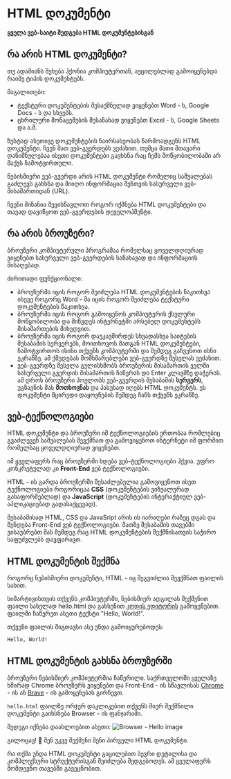 # HTML დოკუმენტი

**ყველა ვებ-საიტი შედგება HTML დოკუმენტებისგან**

## რა არის HTML დოკუმენტი?
თუ ადამიანს შეხება ჰქონია კომპიუტერთან, აუცილებლად გამოიყენებდა რაიმე ტიპის დოკუმენტებს. 

მაგალითები:
- ტექსტური დოკუმენტების შესაქმნელად ვიყენებთ Word - ს, Google Docs - ს და სხვებს.
- ცხრილური მონაცემების შესანახად ვიყენებთ Excel - ს, Google Sheets და ა.შ.

ზუსტად ასეთივე დოკუმენტების ნაირსახეობას წარმოადგენს HTML დოკუმენტი. ჩვენ მათ ვებ-გვერდებს ვეძახით. თუმცა მათი მთავარი დანიშნულებაა ისეთი დოკუმენტები გავხსნა რაც ჩემს მოწყობილობაში არ მაქვს ჩამოტვირთული. 

ნებისმიერი ვებ-გვერდი არის HTML დოკუმენტი რომელიც საშუალებას გაძლევს გახსნა და მიიღო ინფორმაცია შენთვის სასურველი ვებ-მისამართიდან (URL).

ჩვენი მიზანია შევისწავლოთ როგორ იქმნება HTML დოკუმენტები და თავად დავიწყოთ ვებ-გვერდების დეველოპმენტი. 

## რა არის ბროუზერი?
ბროუზერი კომპიუტერული პროგრამაა რომელსაც ყოველდღიურად ვიყენებთ სასურველი ვებ-გვერდების სანახავად და ინფორმაციის მისაღებად. 

ძირითადი ფუნქციონალი:
- ბროუზერმა იცის როგორ შეიძლება HTML დოკუმენტების წაკითხვა ისევე როგორც Word - მა იცის როგორ შეიძლება ტექსტური დოკუმენტების წაკითხვა.
- ბროუზერმა იცის როგორ გამოიყენოს კომპიუტერის ქსელური მოწყობილობა და მიწვდეს ინტერნეტში არსებულ დოკუმენტებს მისამართების მიხედვით.
- ბროუზერმა იცის როგორ დაუკავშირდეს სხვადასხვა საიტების შესაბამის სერვერებს, მოითხოვოს მათგან HTML დოკუმენტები, ჩამოტვირთოს ისინი თქვენს კომპიუტერში და შემდეგ გაჩვენოთ ისნი ეკრანზე. ამ ქმედებას მომხმარებლები ვებ-გვერდზე შესვლას ვეძახით.
- ვებ-გვერდზე შესვლა გულისხმობს ბროუზერის მისამართის ველში სასურველი გვერდის მისამართის ჩაწერას და Enter კლავშზე დაჭერას. ამ დროს ბროუზერი პოულობს ვებ-გვერდის შესაბამის **სერვერს**, უგზავნის მას **მოთხოვნას** და პასუხად იღებს HTML დოკუმენტს. ეს დოკუმენტი მცირედი დაყოვნების შემდეგ ჩანს თქვენს ეკრანზე.


## ვებ-ტექნოლოგიები
HTML დოკუმენტი და ბროუზერი იმ ტექნოლოგიების ერთობაა რომლებიც გვაძლევენ საშუალებას შევქმნათ და გამოვიყენოთ ინტერნეტი იმ ფორმით რომელსაც ყოველდღიურად ვიყენებთ. 

იმ ყველაფერს რაც ბროუზერში ხდება ვებ-ტექნოლოგიები ჰქვია. უფრო კონკრეტულად კი **Front-End** ვებ ტექნოლოგიები. 

HTML - ის გარდა ბროუზერში შესაძლებელია გამოვიყენოთ ისეთ ტექნოლოგიები როგორიცაა **CSS** (დოკუმენტების ვიზუალურად გასაფორმებლად) და **JavaScript** (დოკუმენტების ინტერაქტიულ ვებ-აპლიკაციებად გადასაქცევად).

შესაბამისად HTML, CSS და JavaSript არის ის იარაღები რაზეც დგას და შენდება Front-End ვებ ტექნოლოგიები. მათზე შესაბამის თავებში ვისაუბრებთ მას შემდეგ რაც HTML დოკუმენტების შექმნისათვის საჭირო საფუძვლებს დავფარავთ.

## HTML დოკუმენტის შექმნა

როგორც ნებისმიერი დოკუმენტი, HTML - იც შეგვიძლია შევქმნათ ფაილის სახით.

სიმარტივისთვის თქვენს კომპიუტერში, ნებისმიერ ადგილას შექმენით ფაილი სახელად hello.html და გახსენით [კოდის ედიტორის]("/tools/code-editor") გამოყენებით. ფაილში ჩაწერეთ ასეთი ტექსტი "Hello, World!".

თქვენი ფაილის შიგთავსი ასე უნდა გამოიყურებოდეს:
```html filename="hello.html"
Hello, World!
```

## HTML დოკუმენტის გახსნა ბროუზერში
ბროუზერი ნებისმიერ კომპიუტერშია ჩაწერილი. საქრთველოში ყველაზე ხშირად Chrome ბროუზერს ვიყენებთ და Front-End - ის სწავლისას  [Chrome](https://www.google.com/chrome/) - ის ან [Brave](https://brave.com) - ის გამოყენებას გირჩევთ.

`hello.html` ფაილზე ორჯერ დაკლიკებით თქვენს მიერ შექმნილი დოკუმენტი გაიხსნება Browser - ის ფანჯარაში.

შედეგი იქნება დაახლოებით ასეთი:
![Browser - Hello image](/images/courses/htmlcss/browser-hello.png)

გილოცავ! 🎉
შენ უკვე შექმენი შენი პირველი HTML დოკუმენტი. 

რა თქმა უნდა HTML დოკუმენტი გაცილებით ბევრი დეტალისა და კომპლექსური სტრუქტურისგან შეიძლება შედგებოდეს. ამ ყველაფერს მომდევნო თავებში გავეცნობით.